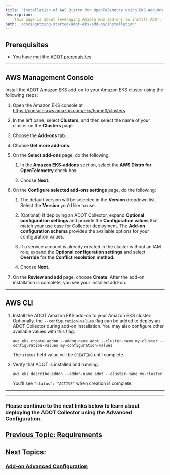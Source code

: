 ```yaml
---
title: 'Installation of AWS Distro for OpenTelemetry using EKS Add-Ons'
description:
    This page is about leveraging Amazon EKS add-ons to install ADOT.
path: '/docs/getting-started/adot-eks-add-on/installation'
---
```


## Prerequisites

+ You have met the [ADOT prerequisites](/docs/getting-started/adot-eks-add-on/requirements)\.

------
## AWS Management Console 

Install the ADOT Amazon EKS add\-on to your Amazon EKS cluster using the following steps:

1. Open the Amazon EKS console at [https://console\.aws\.amazon\.com/eks/home\#/clusters](https://console.aws.amazon.com/eks/home#/clusters)\.

1. In the left pane, select **Clusters**, and then select the name of your cluster on the **Clusters** page\.

1. Choose the **Add\-ons** tab\.

1. Choose **Get more add\-ons**\.

1. On the **Select add\-ons** page, do the following:

   1. In the **Amazon EKS\-addons** section, select the **AWS Distro for OpenTelemetry** check box\.

   1. Choose **Next**\.

1. On the **Configure selected add\-ons settings** page, do the following:

   1. The default version will be selected in the **Version** dropdown list\. Select the **Version** you'd like to use\.

   1. \(Optional\) If deploying an ADOT Collector, expand **Optional configuration settings** and provide the **Configuration values** that match your use case for Collector deployment\. The **Add\-on configuration schema** provides the available options for your configuration values\.

   1. If a service account is already created in the cluster without an IAM role, expand the **Optional configuration settings** and select **Override** for the **Conflict resolution method**\.

   1. Choose **Next**\.

1. On the **Review and add** page, choose **Create**\. After the add\-on installation is complete, you see your installed add\-on\.

------
## AWS CLI

1. Install the ADOT Amazon EKS add\-on to your Amazon EKS cluster\. Optionally, the `--configuration-values` flag can be added to deploy an ADOT Collector during add\-on installation\. You may also configure other available values with this flag\.

   ```
   aws eks create-addon --addon-name adot --cluster-name my-cluster --configuration-values my-configuration-values
   ```

   The `status` field value will be `CREATING` until complete\.

1. Verify that ADOT is installed and running\.

   ```
   aws eks describe-addon --addon-name adot --cluster-name my-cluster
   ```

   You'll see `"status": "ACTIVE"` when creation is complete\.

------

---

### Please continue to the next links below to learn about deploying the ADOT Collector using the Advanced Configuration.

## [Previous Topic: Requirements](/docs/getting-started/adot-eks-add-on/requirements)

## Next Topics:

### [Add-on Advanced Configuration](/docs/getting-started/adot-eks-add-on/add-on-configuration)

